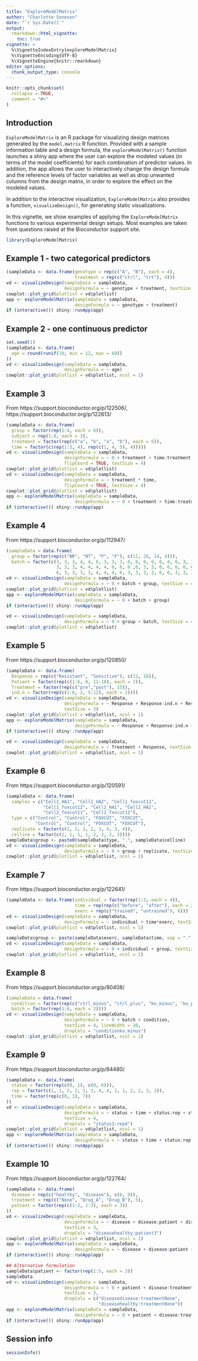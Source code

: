 ```yaml
---
title: "ExploreModelMatrix"
author: "Charlotte Soneson"
date: "`r Sys.Date()`"
output: 
  rmarkdown::html_vignette:
    toc: true
vignette: >
  %\VignetteIndexEntry{exploreModelMatrix}
  %\VignetteEncoding{UTF-8}
  %\VignetteEngine{knitr::rmarkdown}
editor_options: 
  chunk_output_type: console
---
```


```r
knitr::opts_chunk$set(
  collapse = TRUE,
  comment = "#>"
)
```

## Introduction

`ExploreModelMatrix` is an R package for visualizing design matrices generated
by the `model.matrix` R function. Provided with a sample information table and a
design formula, the `exploreModelMatrix()` function launches a shiny app where
the user can explore the modeled values (in terms of the model coefficients) for
each combination of predictor values. In addition, the app allows the user to
interactively change the design formula and the reference levels of factor
variables as well as drop unwanted columns from the design matrix, in order to
explore the effect on the modeled values.

In addition to the interactive visualization, `ExploreModelMatrix` also provides
a function, `visualizeDesign()`, for generating static visualizations.

In this vignette, we show examples of applying the `ExploreModelMatrix`
functions to various experimental design setups. Most examples are taken from
questions raised at the Bioconductor support site.

```r
library(ExploreModelMatrix)
```

## Example 1 - two categorical predictors

```r
(sampleData <- data.frame(genotype = rep(c("A", "B"), each = 4),
                          treatment = rep(c("ctrl", "trt"), 4)))
vd <- visualizeDesign(sampleData = sampleData, 
                      designFormula = ~ genotype + treatment, textSize = 4)
cowplot::plot_grid(plotlist = vd$plotlist)
app <- exploreModelMatrix(sampleData = sampleData,
                          designFormula = ~ genotype + treatment)
if (interactive()) shiny::runApp(app)
```

## Example 2 - one continuous predictor

```r
set.seed(1)
(sampleData <- data.frame(
  age = round(runif(10, min = 12, max = 60))
))
vd <- visualizeDesign(sampleData = sampleData,
                      designFormula = ~ age)
cowplot::plot_grid(plotlist = vd$plotlist, ncol = 1)
```

## Example 3

From https://support.bioconductor.org/p/122506/,
https://support.bioconductor.org/p/122613/

```r
(sampleData <- data.frame(
  group = factor(rep(1:4, each = 6)),
  subject = rep(1:8, each = 3),
  treatment = factor(rep(c("a", "b", "a", "b"), each = 6)),
  time = factor(c(rep(1:3, 4), rep(c(1, 4, 5), 4)))))
vd <- visualizeDesign(sampleData = sampleData,
                      designFormula = ~ 0 + treatment + time:treatment, 
                      flipCoord = TRUE, textSize = 4)
cowplot::plot_grid(plotlist = vd$plotlist)
vd <- visualizeDesign(sampleData = sampleData,
                      designFormula = ~ treatment * time, 
                      flipCoord = TRUE, textSize = 4)
cowplot::plot_grid(plotlist = vd$plotlist)
app <- exploreModelMatrix(sampleData = sampleData,
                          designFormula = ~ 0 + treatment + time:treatment)
if (interactive()) shiny::runApp(app)
```

## Example 4
From https://support.bioconductor.org/p/112947/

```r
(sampleData = data.frame(
  group = factor(rep(c("NR", "NT", "P", "F"), c(11, 26, 14, 4))),
  batch = factor(c(3, 3, 3, 4, 4, 6, 3, 3, 3, 6, 6, 6, 6, 6, 4, 6, 3, 3, 
                   3, 3, 3, 4, 4, 4, 4, 6, 6, 6 ,6, 3, 3, 6, 6, 6, 6, 6, 
                   6, 3, 3, 3, 3, 4, 4, 4, 6, 3, 3, 3, 3, 6, 6, 3, 3, 3, 3))))
vd <- visualizeDesign(sampleData = sampleData,
                      designFormula = ~ 0 + batch + group, textSize = 4)
cowplot::plot_grid(plotlist = vd$plotlist)
app <- exploreModelMatrix(sampleData = sampleData,
                          designFormula = ~ 0 + batch + group)
if (interactive()) shiny::runApp(app)

vd <- visualizeDesign(sampleData = sampleData,
                      designFormula = ~ 0 + group + batch, textSize = 4)
cowplot::plot_grid(plotlist = vd$plotlist)
```

## Example 5
From https://support.bioconductor.org/p/120850/

```r
(sampleData <- data.frame(
  Response = rep(c("Resistant", "Sensitive"), c(12, 18)),
  Patient = factor(rep(c(1:6, 8, 11:18), each = 2)),
  Treatment = factor(rep(c("pre","post"), 15)), 
  ind.n = factor(rep(c(1:6, 2, 5:12), each = 2))))
vd <- visualizeDesign(sampleData = sampleData,
                      designFormula = ~ Response + Response:ind.n + Response:Treatment,
                      textSize = 3)
cowplot::plot_grid(plotlist = vd$plotlist, ncol = 1)
app <- exploreModelMatrix(sampleData = sampleData,
                          designFormula = ~ Response + Response:ind.n + Response:Treatment)
if (interactive()) shiny::runApp(app)
```

```r
vd <- visualizeDesign(sampleData = sampleData,
                      designFormula = ~ Treatment + Response, textSize = 4)
cowplot::plot_grid(plotlist = vd$plotlist, ncol = 1)
```

## Example 6
From https://support.bioconductor.org/p/120591/

```r
(sampleData <- data.frame(
  samples = c("Cell1_HA1", "Cell1_HA2", "Cell1_foxcut11", 
              "Cell1_foxcut12", "Cell2_HA1", "Cell2_HA2", 
              "Cell2_foxcut11", "Cell2_foxcut12"), 
  type = c("Control", "Control", "FOXCUT", "FOXCUT", 
           "Control", "Control", "FOXCUT", "FOXCUT"), 
  replicate = factor(c(1, 2, 1, 2, 3, 4, 3, 4)), 
  celline = factor(c(1, 1, 1, 1, 2, 2, 2, 2))))
sampleData$group <- paste0(sampleData$type, ".", sampleData$celline)
vd <- visualizeDesign(sampleData = sampleData,
                      designFormula = ~ 0 + group + replicate, textSize = 3)
cowplot::plot_grid(plotlist = vd$plotlist, ncol = 1)
```

## Example 7
From https://support.bioconductor.org/p/122641/

```r
(sampleData <- data.frame(individual = factor(rep(1:3, each = 4)), 
                          time = rep(rep(c("before", "after"), each = 2), 3), 
                          exerc = rep(c("trained", "untrained"), 6)))
vd <- visualizeDesign(sampleData = sampleData, 
                      designFormula = ~ individual + time*exerc, textSize = 4)
cowplot::plot_grid(plotlist = vd$plotlist, ncol = 1)
```

```r
sampleData$group <- paste(sampleData$exerc, sampleData$time, sep = ".")
vd <- visualizeDesign(sampleData = sampleData,
                      designFormula = ~ 0 + individual + group, textSize = 4)
cowplot::plot_grid(plotlist = vd$plotlist, ncol = 1)
```

## Example 8
From https://support.bioconductor.org/p/80408/

```r
(sampleData = data.frame(
  condition = factor(rep(c("ctrl_minus", "ctrl_plus", "ko_minus", "ko_plus"), 3)),
  batch = factor(rep(1:6, each = 2))))
vd <- visualizeDesign(sampleData = sampleData,
                      designFormula = ~ 0 + batch + condition, 
                      textSize = 4, lineWidth = 20, 
                      dropCols = "conditionko_minus")
cowplot::plot_grid(plotlist = vd$plotlist, ncol = 1)
```

## Example 9
From https://support.bioconductor.org/p/64480/

```r
(sampleData <- data.frame(
  status = factor(rep(c(0, 1), c(8, 6))),
  rep = factor(c(1, 1, 2, 2, 3, 3, 4, 4, 1, 1, 2, 2, 3, 3)),
  time = factor(rep(c(0, 1), 7))
))
vd <- visualizeDesign(sampleData = sampleData,
                      designFormula = ~ status + time + status:rep + status:time,
                      textSize = 4, 
                      dropCols = "status1:rep4")
cowplot::plot_grid(plotlist = vd$plotlist, ncol = 1)
app <- exploreModelMatrix(sampleData = sampleData, 
                          designFormula = ~ status + time + status:rep + status:time)
if (interactive()) shiny::runApp(app)
```

## Example 10
From https://support.bioconductor.org/p/122764/

```r
(sampleData <- data.frame(
  disease = rep(c("healthy", "disease"), c(6, 9)),
  treatment = rep(c("None", "Drug_A", "Drug_B"), 5),
  patient = factor(rep(c(1:2, 1:3), each = 3))
))
vd <- visualizeDesign(sampleData = sampleData,
                      designFormula = ~ disease + disease:patient + disease:treatment,
                      textSize = 3, 
                      dropCols = "diseasehealthy:patient3")
cowplot::plot_grid(plotlist = vd$plotlist, ncol = 1)
app <- exploreModelMatrix(sampleData = sampleData, 
                          designFormula = ~ disease + disease:patient + disease:treatment)
if (interactive()) shiny::runApp(app)

## Alternative formulation
sampleData$patient <- factor(rep(1:5, each = 3))
sampleData
vd <- visualizeDesign(sampleData = sampleData,
                      designFormula = ~ 0 + patient + disease:treatment,
                      textSize = 3, 
                      dropCols = c("diseasedisease:treatmentNone",
                                   "diseasehealthy:treatmentNone"))
app <- exploreModelMatrix(sampleData = sampleData, 
                          designFormula = ~ 0 + patient + disease:treatment)
if (interactive()) shiny::runApp(app)
```

## Session info

```r
sessionInfo()
```

